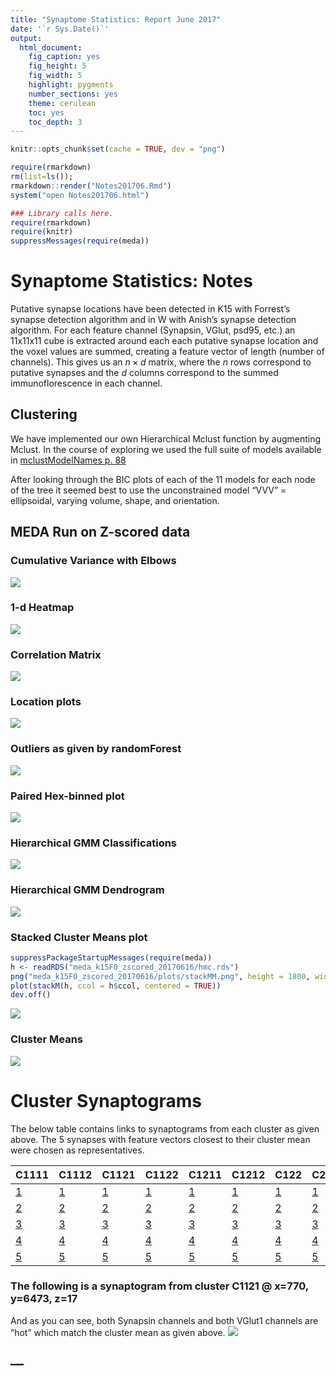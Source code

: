 ```yaml
---
title: "Synaptome Statistics: Report June 2017"
date: '`r Sys.Date()`'
output:
  html_document:
    fig_caption: yes
    fig_height: 5
    fig_width: 5
    highlight: pygments
    number_sections: yes
    theme: cerulean
    toc: yes
    toc_depth: 3
---
```

```r
knitr::opts_chunk$set(cache = TRUE, dev = "png")
```

```r
require(rmarkdown)
rm(list=ls()); 
rmarkdown::render("Notes201706.Rmd")
system("open Notes201706.html")
```

```r
### Library calls here.
require(rmarkdown)
require(knitr)
suppressMessages(require(meda))
```

# Synaptome Statistics: Notes 

Putative synapse locations have been detected in K15 with Forrest's
synapse detection algorithm and in W with Anish's synapse detection
algorithm.  For each feature channel (Synapsin, VGlut, psd95, etc.) an
11x11x11 cube is extracted around each each putative synapse location
and the voxel values are summed, creating a feature vector of length
(number of channels). This gives us an $n \times d$ matrix, where the
$n$ rows correspond to putative synapses and the $d$ columns correspond
to the summed immunoflorescence in each channel.

## Clustering 

We have implemented our own Hierarchical Mclust function by augmenting
Mclust.  In the course of exploring we used the full suite of models
available in 
[mclustModelNames p.  88](https://cran.r-project.org/web/packages/mclust/mclust.pdf)

After looking through the BIC plots of each of the 11 models for each
node of the tree it seemed best to use the unconstrained model "VVV" =
ellipsoidal, varying volume, shape, and orientation. 

## MEDA Run on Z-scored data

### Cumulative Variance with Elbows
![](meda_k15F0_zscored_20170616/plots/1.png)

### 1-d Heatmap
![](meda_k15F0_zscored_20170616/plots/2.png)

### Correlation Matrix
![](meda_k15F0_zscored_20170616/plots/4.png)

### Location plots
![](meda_k15F0_zscored_20170616/plots/5.png)

### Outliers as given by randomForest
![](meda_k15F0_zscored_20170616/plots/6.png)

### Paired Hex-binned plot
![](meda_k15F0_zscored_20170616/plots/7.png)

### Hierarchical GMM Classifications
![](meda_k15F0_zscored_20170616/plots/3.png)

### Hierarchical GMM Dendrogram
![](meda_k15F0_zscored_20170616/plots/dend.png)

### Stacked Cluster Means plot
```r
suppressPackageStartupMessages(require(meda))
h <- readRDS("meda_k15F0_zscored_20170616/hmc.rds")
png("meda_k15F0_zscored_20170616/plots/stackMM.png", height = 1800, width = 800)
plot(stackM(h, ccol = h$ccol, centered = TRUE)) 
dev.off()
```
![](meda_k15F0_zscored_20170616/plots/stackMM.png)

### Cluster Means
![](meda_k15F0_zscored_20170616/plots/clusterMeans.png)


# Cluster Synaptograms

The below table contains links to synaptograms from each cluster as
given above.  The 5 synapses with feature vectors closest to their
cluster mean were chosen as representatives. 

|C1111 |  C1112 | C1121 |  C1122 |  C1211 |  C1212 |  C122 | C21111 | C21112 |  C112 |  C212 |  C2211 |  C2212 | C222|
|----- |  ----- | ----- |  ----- |  ----- |  ----- |  -----| ------ | ------ |  ---- |  ---- |  ----- |  ----- | ----|
|[1](meda_k15F0_zscored_20170616/plots//synC1111_kristina15x187_y6228_z18.png)|[1](meda_k15F0_zscored_20170616/plots//synC1112_kristina15x369_y5681_z16.png) |[1](meda_k15F0_zscored_20170616/plots//synC1121_kristina15x547_y5997_z30.png)|[1](meda_k15F0_zscored_20170616/plots//synC1122_kristina15x1307_y2476_z25.png)|[1](meda_k15F0_zscored_20170616/plots//synC1211_kristina15x1332_y4741_z21.png)|[1](meda_k15F0_zscored_20170616/plots//synC1212_kristina15x1054_y3603_z15.png)|[1](meda_k15F0_zscored_20170616/plots//synC122_kristina15x1089_y12364_z14.png)|[1](meda_k15F0_zscored_20170616/plots//synC21111_kristina15x1004_y3573_z15.png)|[1](meda_k15F0_zscored_20170616/plots//synC211112_kristina15x1059_y7082_z20.png)|[1](meda_k15F0_zscored_20170616/plots//synC2112_kristina15x333_y7938_z29.png)|[1](meda_k15F0_zscored_20170616/plots//synC212_kristina15x229_y7903_z22.png)|[1](meda_k15F0_zscored_20170616/plots//synC2211_kristina15x1317_y8359_z28.png)|[1](meda_k15F0_zscored_20170616/plots//synC2212_kristina15x1102_y12557_z31.png)|[1](meda_k15F0_zscored_20170616/plots//synC222_kristina15x1328_y68_z14.png)|
|[2](meda_k15F0_zscored_20170616/plots//synC1111_kristina15x235_y6876_z13.png)|[2](meda_k15F0_zscored_20170616/plots//synC1112_kristina15x428_y6292_z10.png)   |[2](meda_k15F0_zscored_20170616/plots//synC1121_kristina15x593_y5445_z23.png)|[2](meda_k15F0_zscored_20170616/plots//synC1122_kristina15x402_y931_z19.png)|[2](meda_k15F0_zscored_20170616/plots//synC1211_kristina15x499_y4989_z23.png)|[2](meda_k15F0_zscored_20170616/plots//synC1212_kristina15x1162_y4555_z17.png)|[2](meda_k15F0_zscored_20170616/plots//synC122_kristina15x1141_y12639_z17.png)|[2](meda_k15F0_zscored_20170616/plots//synC21111_kristina15x1254_y4863_z30.png)|[2](meda_k15F0_zscored_20170616/plots//synC211112_kristina15x1252_y7711_z27.png)|[2](meda_k15F0_zscored_20170616/plots//synC2112_kristina15x339_y5148_z33.png)|[2](meda_k15F0_zscored_20170616/plots//synC212_kristina15x325_y7456_z21.png)|[2](meda_k15F0_zscored_20170616/plots//synC2211_kristina15x216_y9568_z32.png)|[2](meda_k15F0_zscored_20170616/plots//synC2212_kristina15x1102_y12752_z21.png)|[2](meda_k15F0_zscored_20170616/plots//synC222_kristina15x1454_y1216_z6.png)|
|[3](meda_k15F0_zscored_20170616/plots//synC1111_kristina15x846_y9177_z21.png)|[3](meda_k15F0_zscored_20170616/plots//synC1112_kristina15x555_y4675_z11.png)   |[3](meda_k15F0_zscored_20170616/plots//synC1121_kristina15x657_y6687_z12.png)|[3](meda_k15F0_zscored_20170616/plots//synC1122_kristina15x457_y785_z17.png)|[3](meda_k15F0_zscored_20170616/plots//synC1211_kristina15x519_y4694_z18.png)|[3](meda_k15F0_zscored_20170616/plots//synC1212_kristina15x242_y4056_z22.png)|[3](meda_k15F0_zscored_20170616/plots//synC122_kristina15x1154_y12652_z18.png)|[3](meda_k15F0_zscored_20170616/plots//synC21111_kristina15x751_y4951_z26.png)|[3](meda_k15F0_zscored_20170616/plots//synC211112_kristina15x536_y576_z12.png)|[3](meda_k15F0_zscored_20170616/plots//synC2112_kristina15x461_y6569_z28.png)|[3](meda_k15F0_zscored_20170616/plots//synC212_kristina15x612_y8704_z22.png)|[3](meda_k15F0_zscored_20170616/plots//synC2211_kristina15x668_y8506_z31.png)|[3](meda_k15F0_zscored_20170616/plots//synC2212_kristina15x464_y3569_z16.png)|[3](meda_k15F0_zscored_20170616/plots//synC222_kristina15x1456_y2408_z14.png)|
|[4](meda_k15F0_zscored_20170616/plots//synC1111_kristina15x899_y6169_z18.png)|[4](meda_k15F0_zscored_20170616/plots//synC1112_kristina15x616_y6625_z7.png)    |[4](meda_k15F0_zscored_20170616/plots//synC1121_kristina15x683_y7142_z10.png)|[4](meda_k15F0_zscored_20170616/plots//synC1122_kristina15x464_y2610_z26.png)|[4](meda_k15F0_zscored_20170616/plots//synC1211_kristina15x802_y4736_z11.png)|[4](meda_k15F0_zscored_20170616/plots//synC1212_kristina15x382_y3591_z8.png)|[4](meda_k15F0_zscored_20170616/plots//synC122_kristina15x417_y12573_z18.png)|[4](meda_k15F0_zscored_20170616/plots//synC21111_kristina15x891_y2288_z21.png)|[4](meda_k15F0_zscored_20170616/plots//synC211112_kristina15x823_y4304_z24.png)|[4](meda_k15F0_zscored_20170616/plots//synC2112_kristina15x510_y4804_z30.png)|[4](meda_k15F0_zscored_20170616/plots//synC212_kristina15x622_y8622_z24.png)|[4](meda_k15F0_zscored_20170616/plots//synC2211_kristina15x804_y4579_z12.png)|[4](meda_k15F0_zscored_20170616/plots//synC2212_kristina15x701_y12684_z33.png)|[4](meda_k15F0_zscored_20170616/plots//synC222_kristina15x49_y12813_z14.png)|
|[5](meda_k15F0_zscored_20170616/plots//synC1111_kristina15x986_y6359_z21.png)|[5](meda_k15F0_zscored_20170616/plots//synC1112_kristina15x639_y5654_z19.png)   |[5](meda_k15F0_zscored_20170616/plots//synC1121_kristina15x770_y6473_z17.png)|[5](meda_k15F0_zscored_20170616/plots//synC1122_kristina15x832_y2037_z30.png)|[5](meda_k15F0_zscored_20170616/plots//synC1211_kristina15x842_y5067_z17.png)|[5](meda_k15F0_zscored_20170616/plots//synC1212_kristina15x851_y6264_z21.png)|[5](meda_k15F0_zscored_20170616/plots//synC122_kristina15x969_y12784_z25.png)|[5](meda_k15F0_zscored_20170616/plots//synC21111_kristina15x973_y4186_z14.png)|[5](meda_k15F0_zscored_20170616/plots//synC211112_kristina15x903_y3895_z6.png)|[5](meda_k15F0_zscored_20170616/plots//synC2112_kristina15x709_y7663_z34.png)|[5](meda_k15F0_zscored_20170616/plots//synC212_kristina15x728_y7490_z14.png)|[5](meda_k15F0_zscored_20170616/plots//synC2211_kristina15x880_y7978_z16.png)|[5](meda_k15F0_zscored_20170616/plots//synC2212_kristina15x804_y410_z21.png)|[5](meda_k15F0_zscored_20170616/plots//synC222_kristina15x934_y12954_z7.png)|



### The following is a synaptogram from cluster C1121 @ x=770, y=6473, z=17
And as you can see, both Synapsin channels and both VGlut1 channels are "hot" which match the cluster mean as given above.
![](meda_k15F0_zscored_20170616/plots/synC1121_kristina15x770_y6473_z17.png)

--- 
---
